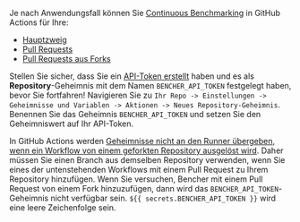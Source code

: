 Je nach Anwendungsfall können Sie [Continuous Benchmarking][continuous benchmarking] in GitHub Actions für Ihre:

- [Hauptzweig][base branch]
- [Pull Requests][pull requests]
- [Pull Requests aus Forks][fork pull requests]

Stellen Sie sicher, dass Sie ein [API-Token erstellt][create an api token] haben und es als **Repository**-Geheimnis mit dem Namen `BENCHER_API_TOKEN` festgelegt haben, bevor Sie fortfahren!
Navigieren Sie zu `Ihr Repo -> Einstellungen -> Geheimnisse und Variablen -> Aktionen -> Neues Repository-Geheimnis`.
Benennen Sie das Geheimnis `BENCHER_API_TOKEN` und setzen Sie den Geheimniswert auf Ihr API-Token.

In GitHub Actions werden
[Geheimnisse nicht an den Runner übergeben, wenn ein Workflow von einem geforkten Repository ausgelöst wird][github actions secrets].
Daher müssen Sie einen Branch aus demselben Repository verwenden,
wenn Sie eines der untenstehenden Workflows mit einem Pull Request zu Ihrem Repository hinzufügen.
Wenn Sie versuchen, Bencher mit einem Pull Request von einem Fork hinzuzufügen,
dann wird das `BENCHER_API_TOKEN`-Geheimnis nicht verfügbar sein.
`${{ secrets.BENCHER_API_TOKEN }}` wird eine leere Zeichenfolge sein.

[github actions secrets]: https://docs.github.com/en/actions/security-guides/using-secrets-in-github-actions#using-secrets-in-a-workflow

[continuous benchmarking]: /de/docs/explanation/continuous-benchmarking/
[create an api token]: /de/docs/tutorial/quick-start/#create-an-api-token

[base branch]: #base-branch
[pull requests]: #pull-requests
[fork pull requests]: #pull-requests-from-forks